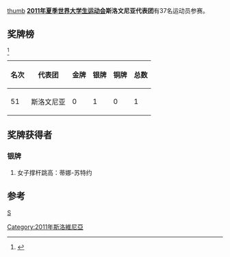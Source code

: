 [[文件:Flag_of_Slovenia.svg|thumb]]
'''[[2011年夏季世界大学生运动会|2011年夏季世界大学生运动会]]斯洛文尼亚代表团'''有37名运动员参赛。

==奖牌榜==
<ref>{{Cite web |url=http://match.sz2011.org/Medal/CHI.htm |title=奖牌榜 |accessdate=2011-08-26 |archive-date=2012-07-14 |archive-url=https://archive.is/20120714212414/http://match.sz2011.org/Medal/CHI.htm |dead-url=no }}</ref>
{| class="wikitable"
|-
! 名次 !! 代表团 !! 金牌 !! 银牌 !! 铜牌 !! 总数
|-
| 51 || 斯洛文尼亚 || 0 || 1 || 0 || 1 
|}
==奖牌获得者==
===银牌===
#女子撑杆跳高：蒂娜-苏特约
==参考==
<references/>
{{2011年夏季世界大学生运动会代表团}}
[[分类:2011年夏季世界大学生运动会代表团|S]]
[[Category:2011年斯洛維尼亞|Category:2011年斯洛維尼亞]]